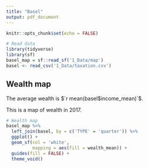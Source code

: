 ```yaml
---
title: "Basel"
output: pdf_document
---
```


```r
knitr::opts_chunk$set(echo = FALSE)

# Read data
library(tidyverse)
library(sf)
basel_map = sf::read_sf('1_Data/map')
basel <- read_csv('1_Data/taxation.csv')
```

## Wealth map

The average wealth is $`r mean(basel$income_mean)`$.

This is a map of wealth in 2017.

```r
# Wealth map
basel_map %>% 
  left_join(basel, by = c('TYPE' = 'quarter')) %>% 
  ggplot() + 
  geom_sf(col = 'white',
          mapping = aes(fill = wealth_mean)) + 
  guides(fill = FALSE) + 
  theme_void()
```




